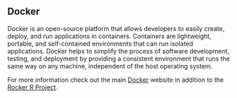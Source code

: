 ## Docker

Docker is an open-source platform that allows developers to easily create, deploy, and run applications in containers. Containers are lightweight, portable, and self-contained environments that can run isolated applications. Docker helps to simplify the process of software development, testing, and deployment by providing a consistent environment that runs the same way on any machine, independent of the host operating system. 

For more information check out the main [Docker](https://www.docker.com/) website in addition to the [Rocker R Project](https://rocker-project.org/).